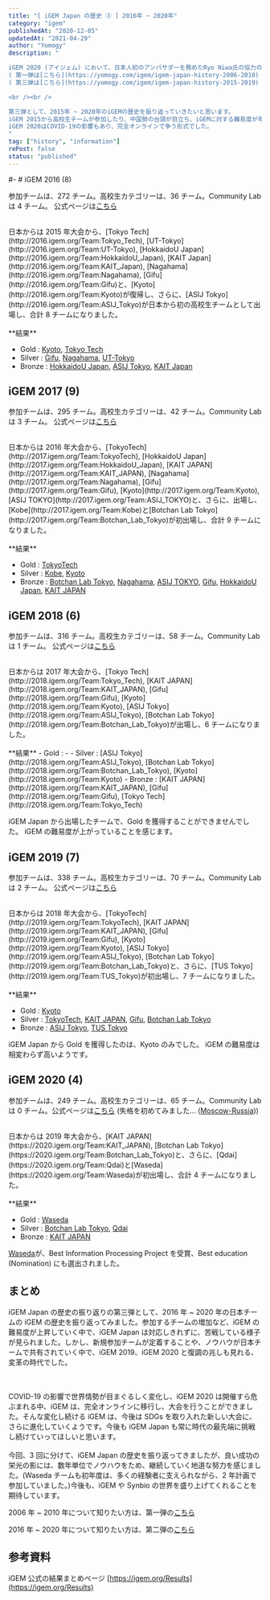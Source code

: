 ```yaml
---
title: "[ iGEM Japan の歴史 ③ ] 2016年 ~ 2020年"
category: "igem"
publishedAt: "2020-12-05"
updatedAt: "2021-04-29"
author: "Yomogy"
description: "

iGEM 2020 (アイジェム) において、日本人初のアンバサダーを務めたRyo Niwa氏の協力の元、新規のチームが2チーム参加するなど、iGEM Japanのコミュニティが徐々には発展しています。そこで、iGEM Japanの簡単な歴史を振り返りたいと思います。  
( 第一弾は[こちら](https://yomogy.com/igem/igem-japan-history-2006-2010) )
( 第三弾は[こちら](https://yomogy.com/igem/igem-japan-history-2015-2019) )

<br /><br />

第三弾として、2015年 ~ 2020年のiGEMの歴史を振り返っていきたいと思います。  
iGEM 2015から高校生チームが参加したり、中国勢の台頭が目立ち、iGEMに対する難易度が年々増加していく中で、日本チームも新しい顔ぶれに変化していく、変革の時代でした。iGEM 2016 ~ 2019は、1年に1度にボストンに、全チームが集まり、争う形式でした。  
iGEM 2020はCOVID-19の影響もあり、完全オンラインで争う形式でした。
"
tag: ["history", "information"]
rePost: false
status: "published"
---
```


#- # iGEM 2016 (8)

参加チームは、272 チーム。高校生カテゴリーは、36 チーム。Community Lab は 4 チーム。
公式ページは[こちら](http://2016.igem.org/Main_Page)

<br />
日本からは 2015 年大会から、[Tokyo Tech](http://2016.igem.org/Team:Tokyo_Tech), [UT-Tokyo](http://2016.igem.org/Team:UT-Tokyo),
[HokkaidoU Japan](http://2016.igem.org/Team:HokkaidoU_Japan), [KAIT Japan](http://2016.igem.org/Team:KAIT_Japan),
[Nagahama](http://2016.igem.org/Team:Nagahama), [Gifu](http://2016.igem.org/Team:Gifu)と、[Kyoto](http://2016.igem.org/Team:Kyoto)が復帰し、さらに、[ASIJ
Tokyo](http://2016.igem.org/Team:ASIJ_Tokyo)が日本から初の高校生チームとして出場し、合計
8 チームになりました。

<br />
<br />
**結果**

- Gold : [Kyoto](http://2016.igem.org/Team:Kyoto), [Tokyo Tech](http://2016.igem.org/Team:Tokyo_Tech)
- Silver : [Gifu](http://2016.igem.org/Team:Gifu), [Nagahama](http://2016.igem.org/Team:Nagahama), [UT-Tokyo](http://2016.igem.org/Team:UT-Tokyo)
- Bronze : [HokkaidoU Japan](http://2016.igem.org/Team:HokkaidoU_Japan), [ASIJ Tokyo](http://2016.igem.org/Team:ASIJ_Tokyo), [KAIT Japan](http://2016.igem.org/Team:KAIT_Japan)

## iGEM 2017 (9)

参加チームは、295 チーム。高校生カテゴリーは、42 チーム。Community Lab は 3 チーム。
公式ページは[こちら](http://2016.igem.org/Main_Page)

<br />
日本からは 2016 年大会から、[TokyoTech](http://2017.igem.org/Team:TokyoTech), [HokkaidoU
Japan](http://2017.igem.org/Team:HokkaidoU_Japan), [KAIT JAPAN](http://2017.igem.org/Team:KAIT_JAPAN),
[Nagahama](http://2017.igem.org/Team:Nagahama), [Gifu](http://2017.igem.org/Team:Gifu),
[Kyoto](http://2017.igem.org/Team:Kyoto), [ASIJ TOKYO](http://2017.igem.org/Team:ASIJ_TOKYO)と、さらに、出場し、[Kobe](http://2017.igem.org/Team:Kobe)と[Botchan
Lab Tokyo](http://2017.igem.org/Team:Botchan_Lab_Tokyo)が初出場し、合計 9 チームになりました。

<br />
<br />
**結果**

- Gold : [TokyoTech](http://2017.igem.org/Team:TokyoTech)
- Silver : [Kobe](http://2017.igem.org/Team:Kobe), [Kyoto](http://2017.igem.org/Team:Kyoto)
- Bronze : [Botchan Lab Tokyo](http://2017.igem.org/Team:Botchan_Lab_Tokyo), [Nagahama](http://2017.igem.org/Team:Nagahama), [ASIJ TOKYO](http://2017.igem.org/Team:ASIJ_TOKYO), [Gifu](http://2017.igem.org/Team:Gifu), [HokkaidoU Japan](http://2017.igem.org/Team:HokkaidoU_Japan), [KAIT JAPAN](http://2017.igem.org/Team:KAIT_JAPAN)

## iGEM 2018 (6)

参加チームは、316 チーム。高校生カテゴリーは、58 チーム。Community Lab は 1 チーム。
公式ページは[こちら](http://2016.igem.org/Main_Page)

<br />
日本からは 2017 年大会から、[Tokyo Tech](http://2018.igem.org/Team:Tokyo_Tech), [KAIT
JAPAN](http://2018.igem.org/Team:KAIT_JAPAN), [Gifu](http://2018.igem.org/Team:Gifu),
[Kyoto](http://2018.igem.org/Team:Kyoto), [ASIJ Tokyo](http://2018.igem.org/Team:ASIJ_Tokyo),
[Botchan Lab Tokyo](http://2018.igem.org/Team:Botchan_Lab_Tokyo)が出場し、6 チームになりました。

<br />
<br />
**結果** - Gold : - - Silver : [ASIJ
Tokyo](http://2018.igem.org/Team:ASIJ_Tokyo), [Botchan Lab
Tokyo](http://2018.igem.org/Team:Botchan_Lab_Tokyo),
[Kyoto](http://2018.igem.org/Team:Kyoto) - Bronze : [KAIT
JAPAN](http://2018.igem.org/Team:KAIT_JAPAN),
[Gifu](http://2018.igem.org/Team:Gifu), [Tokyo
Tech](http://2018.igem.org/Team:Tokyo_Tech)

iGEM Japan から出場したチームで、Gold を獲得することができませんでした。
iGEM の難易度が上がっていることを感じます。

## iGEM 2019 (7)

参加チームは、338 チーム。高校生カテゴリーは、70 チーム。Community Lab は 2 チーム。
公式ページは[こちら](http://2016.igem.org/Main_Page)

<br />
日本からは 2018 年大会から、[TokyoTech](http://2019.igem.org/Team:TokyoTech), [KAIT
JAPAN](http://2019.igem.org/Team:KAIT_JAPAN), [Gifu](http://2019.igem.org/Team:Gifu),
[Kyoto](http://2019.igem.org/Team:Kyoto), [ASIJ Tokyo](http://2019.igem.org/Team:ASIJ_Tokyo),
[Botchan Lab Tokyo](http://2019.igem.org/Team:Botchan_Lab_Tokyo)と、さらに、[TUS
Tokyo](http://2019.igem.org/Team:TUS_Tokyo)が初出場し、7 チームになりました。

<br />
<br />
**結果**

- Gold : [Kyoto](http://2019.igem.org/Team:Kyoto)
- Silver : [TokyoTech](http://2019.igem.org/Team:TokyoTech), [KAIT JAPAN](http://2019.igem.org/Team:KAIT_JAPAN), [Gifu](http://2019.igem.org/Team:Gifu), [Botchan Lab Tokyo](http://2019.igem.org/Team:Botchan_Lab_Tokyo)
- Bronze : [ASIJ Tokyo](http://2019.igem.org/Team:ASIJ_Tokyo), [TUS Tokyo](http://2019.igem.org/Team:TUS_Tokyo)

iGEM Japan から Gold を獲得したのは、Kyoto のみでした。
iGEM の難易度は相変わらず高いようです。

## iGEM 2020 (4)

参加チームは、249 チーム。高校生カテゴリーは、65 チーム。Community Lab は 0 チーム。公式ページは[こちら](http://2016.igem.org/Main_Page)
(失格を初めてみました... ([Moscow-Russia](https://igem.org/Team.cgi?team_id=3565)))

<br />
日本からは 2019 年大会から、[KAIT JAPAN](https://2020.igem.org/Team:KAIT_JAPAN),
[Botchan Lab Tokyo](https://2020.igem.org/Team:Botchan_Lab_Tokyo)と、さらに、[Qdai](https://2020.igem.org/Team:Qdai)と[Waseda](https://2020.igem.org/Team:Waseda)が初出場し、合計
4 チームになりました。

<br />
<br />
**結果**

- Gold : [Waseda](https://2020.igem.org/Team:Waseda)
- Silver : [Botchan Lab Tokyo](https://2020.igem.org/Team:Botchan_Lab_Tokyo), [Qdai](https://2020.igem.org/Team:Qdai)
- Bronze : [KAIT JAPAN](https://2020.igem.org/Team:KAIT_JAPAN)

[Waseda](https://2020.igem.org/Team:Waseda)が、Best Information Processing Project を受賞、Best education (Nomination) にも選出されました。

## まとめ

iGEM Japan の歴史の振り返りの第三弾として、2016 年 ~ 2020 年の日本チームの iGEM の歴史を振り返ってみました。参加するチームの増加など、iGEM の難易度が上昇していく中で、iGEM Japan は対応しきれずに、苦戦している様子が見られました。しかし、新規参加チームが定着することや、ノウハウが日本チームで共有されていく中で、iGEM 2019、iGEM 2020 と復調の兆しも見れる、変革の時代でした。

<br />
<br />
COVID-19 の影響で世界情勢が目まぐるしく変化し、iGEM 2020
は開催すら危ぶまれる中、iGEM
は、完全オンラインに移行し、大会を行うことができました。そんな変化し続ける iGEM
は、今後は SDGs を取り入れた新しい大会に、さらに進化していくようです。今後も
iGEM Japan も常に時代の最先端に挑戦し続けていってほしいと思います。

<br />
<br />
今回、3 回に分けて、iGEM Japan
の歴史を振り返ってきましたが、良い成功の栄光の影には、数年単位でノウハウをため、継続していく地道な努力を感じました。(Waseda
チームも初年度は、多くの経験者に支えられながら、2
年計画で参加していました。)今後も、iGEM や Synbio
の世界を盛り上げてくれることを期待しています。

2006 年 ~ 2010 年について知りたい方は、第一弾の[こちら](https://yomogy.com/igem/igem-japan-history-2006-2010)

<LinkCard
  url="https://yomogy.com/igem/igem-japan-history-2006-2010"
  size="small"
/>

2016 年 ~ 2020 年について知りたい方は、第二弾の[こちら](https://yomogy.com/igem/igem-japan-history-2011-2015)

<LinkCard
  url="https://yomogy.com/igem/igem-japan-history-2011-2015"
  size="small"
/>

## 参考資料

iGEM 公式の結果まとめページ
[https://igem.org/Results](https://igem.org/Results)
